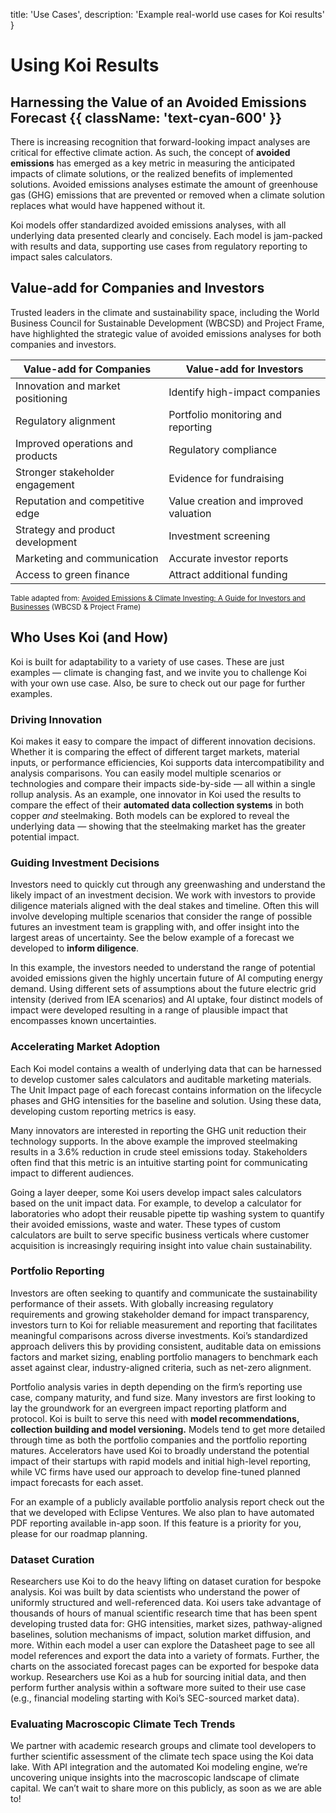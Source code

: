 
  title: 'Use Cases',
  description:
    'Example real-world use cases for Koi results' 
}

# Using Koi Results
## Harnessing the Value of an Avoided Emissions Forecast {{ className: 'text-cyan-600' }}

<PageInformationalData lastModified={lastModified} />

There is increasing recognition that forward-looking impact analyses are critical for effective climate action. As such, the concept of **avoided emissions** has emerged as a key metric in measuring the anticipated impacts of climate solutions, or the realized benefits of implemented solutions. 
<Info>
Avoided emissions analyses estimate the amount of greenhouse gas (GHG) emissions that are prevented or removed when a climate solution replaces what would have happened without it.
</Info>

Koi models offer standardized avoided emissions analyses, with all underlying data presented clearly and concisely. Each model is jam-packed with results and data, supporting use cases from regulatory reporting to impact sales calculators.

## Value-add for Companies and Investors

Trusted leaders in the climate and sustainability space, including the World Business Council for Sustainable Development (WBCSD) and Project Frame, have highlighted the strategic value of avoided emissions analyses for both companies and investors.

| Value-add for Companies                | Value-add for Investors                |
|----------------------------------------|----------------------------------------|
| Innovation and market positioning      | Identify high-impact companies         |
| Regulatory alignment                   | Portfolio monitoring and reporting     |
| Improved operations and products       | Regulatory compliance                  |
| Stronger stakeholder engagement        | Evidence for fundraising               |
| Reputation and competitive edge        | Value creation and improved valuation  |
| Strategy and product development       | Investment screening                   |
| Marketing and communication            | Accurate investor reports              |
| Access to green finance                | Attract additional funding             |

<small>Table adapted from: [Avoided Emissions & Climate Investing: A Guide for Investors and Businesses](https://www.wbcsd.org/resources/avoided-emissions-climate-investing-a-guide-for-investors-and-businesses/?utm_source=koi&utm_content=docs-link) (WBCSD & Project Frame)</small>

## Who Uses Koi (and How)

Koi is built for adaptability to a variety of use cases. These are just examples — climate is changing fast, and we invite you to challenge Koi with your own use case. Also, be sure to check out our <ExternalLink
  url="https://rhoimpact.com/case-studies/"
  utmContent="hero-banner-link"
  ariaLabel="Rho Impact Case Studies and Contributions"
  linkText="Case Studies and Contributions"
/> page for further examples.

### Driving Innovation

Koi makes it easy to compare the impact of different innovation decisions. Whether it is comparing the effect of different target markets, material inputs, or performance efficiencies, Koi supports data intercompatibility and analysis comparisons. 
<Tip>
You can easily model multiple scenarios or technologies and compare their impacts side-by-side — all within a single rollup analysis.
</Tip>
As an example, one innovator in Koi used the results to compare the effect of their **automated data collection systems** in both copper _and_ steelmaking.
Both models can be explored to reveal the underlying data — showing that the steelmaking market has the greater potential impact.

<ImageZoom
src={image1}
alt="Koi Use Cases Image 1"
caption="Comparison of technology impact in a copper versus steel application"
/>

### Guiding Investment Decisions

Investors need to quickly cut through any greenwashing and understand the likely impact of an investment decision. We work with investors to provide diligence materials aligned with the deal stakes and timeline. Often this will involve developing multiple scenarios that consider the range of possible futures an investment team is grappling with, and offer insight into the largest areas of uncertainty. See the below example of a forecast we developed to **inform diligence**.

<ImageZoom
src={image2}
alt="Koi Use Cases Image 2"
caption="Evaluating the impact of a technology in different potential futures"
/>

In this example, the investors needed to understand the range of potential avoided emissions given the highly uncertain future of AI computing energy demand. Using different sets of assumptions about the future electric grid intensity (derived from IEA scenarios) and AI uptake, four distinct models of impact were developed resulting in a range of plausible impact that encompasses known uncertainties.

### Accelerating Market Adoption

Each Koi model contains a wealth of underlying data that can be harnessed to develop customer sales calculators and auditable marketing materials. 
<Tip>
The Unit Impact page of each forecast contains information on the lifecycle phases and GHG intensities for the baseline and solution. Using these data, developing custom reporting metrics is easy. 
</Tip>

<ImageZoom
src={image3}
alt="Koi Use Cases Image 3"
caption="Extracting Koi results for customized reporting metrics"
/>

Many innovators are interested in reporting the GHG unit reduction their technology supports. In the above example the improved steelmaking results in a 3.6% reduction in crude steel emissions today. Stakeholders often find that this metric is an intuitive starting point for communicating impact to different audiences.

Going a layer deeper, some Koi users develop impact sales calculators based on the unit impact data. For example, <ExternalLink
  url="https://grenova.com/impact/sustainability/"
  utmContent="hero-banner-link"
  ariaLabel="Grenova Sustainability Collaboration"
  linkText="we partnered with Grenova"
/> to develop a calculator for laboratories who adopt their reusable pipette tip washing system to quantify their avoided emissions, waste and water. These types of custom calculators are built to serve specific business verticals where customer acquisition is increasingly requiring insight into value chain sustainability.

### Portfolio Reporting

Investors are often seeking to quantify and communicate the sustainability performance of their assets. With globally increasing regulatory requirements and growing stakeholder demand for impact transparency, investors turn to Koi for reliable measurement and reporting that facilitates meaningful comparisons across diverse investments. Koi’s standardized approach delivers this by providing consistent, auditable data on emissions factors and market sizing, enabling portfolio managers to benchmark each asset against clear, industry-aligned criteria, such as net-zero alignment.


<ImageZoom
src={image4}
alt="Koi Use Cases Image 4"
caption="Example investment portfolio in Koi. Models can be clicked into and the portfolio has in-app analytics at each level of nesting (e.g., Fund A can be analyzed separately or in aggregate with Fund B)."
/>


Portfolio analysis varies in depth depending on the firm’s reporting use case, company maturity, and fund size. Many investors are first looking to lay the groundwork for an evergreen impact reporting platform and protocol. Koi is built to serve this need with **model recommendations, collection building and model versioning.**
 Models tend to get more detailed through time as both the portfolio companies and the portfolio reporting matures. Accelerators have used Koi to broadly understand the potential impact of their startups with rapid models and initial high-level reporting, while VC firms have used our approach to develop fine-tuned planned impact forecasts for each asset. 
 
 For an example of a publicly available portfolio analysis report check out the <ExternalLink
  url="https://ecoreport.eclipse.vc/"
  utmContent="hero-banner-link"
  ariaLabel="Eclipse Ventures ECO Report"
  linkText="ECO Report"
/> that we developed with Eclipse Ventures. We also plan to have automated PDF reporting available in-app soon. If this feature is a priority for you, please <ExternalLink
  url="https://product.koi.eco/roadmap"
  utmContent="hero-banner-link"
  ariaLabel="Koi Product Roadmap"
  linkText="submit your feedback"
/> for our roadmap planning.

### Dataset Curation

Researchers use Koi to do the heavy lifting on dataset curation for bespoke analysis. Koi was built by data scientists who understand the power of uniformly structured and well-referenced data. Koi users take advantage of thousands of hours of manual scientific research time that has been spent developing trusted data for: GHG intensities, market sizes, pathway-aligned baselines, solution mechanisms of impact, solution market diffusion, and more. Within each model a user can explore the Datasheet page to see all model references and export the data into a variety of formats. Further, the charts on the associated forecast pages can be exported for bespoke data workup. Researchers use Koi as a hub for sourcing initial data, and then perform further analysis within a software more suited to their use case (e.g., financial modeling starting with Koi’s SEC-sourced market data).

<ImageZoom
src={image5}
alt="Koi Use Cases Image 5"
caption="Each Koi model contains a datasheet page with references and data export options"
/>
### Evaluating Macroscopic Climate Tech Trends

We partner with academic research groups and climate tool developers to further scientific assessment of the climate tech space using the Koi data lake. With API integration and the automated Koi modeling engine, we’re uncovering unique insights into the macroscopic landscape of climate capital. We can’t wait to share more on this publicly, as soon as we are able to!
